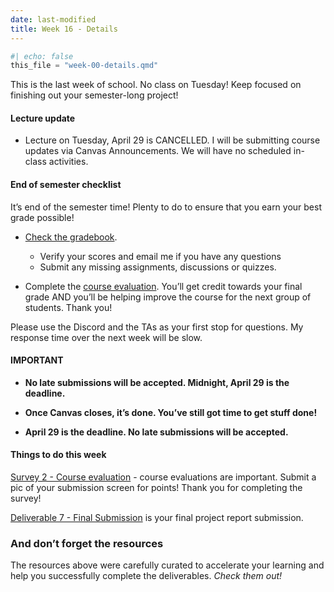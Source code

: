 ```yaml
---
date: last-modified
title: Week 16 - Details
---
```


```python
#| echo: false
this_file = "week-00-details.qmd"
```

<!-- overview-block-begin -->

<p class="lead">This is the last week of school. No class on Tuesday! Keep focused on finishing out your semester-long project!</p>
    
<!-- overview-block-end -->

#### Lecture update 

- Lecture on Tuesday, April 29 is CANCELLED.  I will be submitting course updates
via Canvas Announcements.  We will have no scheduled in-class activities.

#### End of semester checklist

It's end of the semester time! Plenty to do to ensure that you earn your best grade possible!

- [Check the gradebook](https://virginiacommonwealth.instructure.com/courses/113813/gradebook).

	- Verify your scores and email me if you have any questions
	- Submit any missing assignments, discussions or quizzes.

- Complete the [course evaluation](https://virginiacommonwealth.instructure.com/courses/113813/assignments/1081397). You'll get credit towards your final grade AND you'll be helping 
improve the course for the next group of students. Thank you!

Please use the Discord and the TAs as your first stop for questions.  My response time over the next week will be slow.

#### IMPORTANT

* **No late submissions will be accepted.  Midnight, April 29 is the deadline.**

* **Once Canvas closes, it's done. You've still got time to get stuff done!**

* **April 29 is the deadline. No late submissions will be accepted.**



<!-- deliverables-block-begin -->
#### Things to do this week


[Survey 2 - Course evaluation](https://virginiacommonwealth.instructure.com/courses/113813/assignments/1081397) - course evaluations are important.  Submit a pic of your submission screen for points!  Thank you for completing the survey!


[Deliverable 7 - Final Submission](https://virginiacommonwealth.instructure.com/courses/113813/assignments/1075774) is your final project report submission.

<!-- deliverables-block-end -->

<!-- resources-block-begin -->
### And don't forget the resources

The resources above were carefully curated
to accelerate your learning and help you successfully
complete the deliverables.  *Check them out!*
<!-- resources-block-end -->
